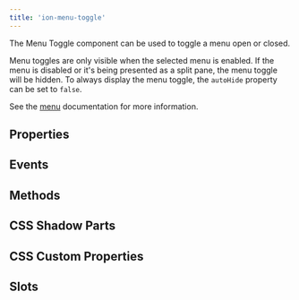 ```yaml
---
title: 'ion-menu-toggle'
---
```



<head>
  <title>ion-menu-toggle | MenuToggle Component to Open/Close Active Menus</title>
  <meta
    name="description"
    content="The MenuToggle component can be used to toggle a menu open or closed—by default, it's only visible when the selected menu is active. Read more about usage."
  />
</head>


<EncapsulationPill type="shadow" />

The Menu Toggle component can be used to toggle a menu open or closed.

Menu toggles are only visible when the selected menu is enabled. If the menu is disabled or it's being presented as a split pane, the menu toggle will be hidden. To always display the menu toggle, the `autoHide` property can be set to `false`.

See the [menu](./menu#menu-toggle) documentation for more information.

## Properties

<Props />

## Events

<Events />

## Methods

<Methods />

## CSS Shadow Parts

<Parts />

## CSS Custom Properties

<CustomProps />

## Slots

<Slots />
